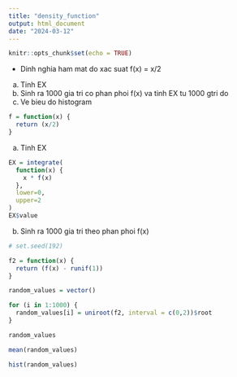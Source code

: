 ```yaml
---
title: "density_function"
output: html_document
date: "2024-03-12"
---
```


```r
knitr::opts_chunk$set(echo = TRUE)
```
- Dinh nghia ham mat do xac suat f(x) = x/2
a. Tinh EX
b. Sinh ra 1000 gia tri co phan phoi f(x) va tinh EX tu 1000 gtri do
c. Ve bieu do histogram
```r
f = function(x) {
  return (x/2)
}

```
a. Tinh EX
```r

EX = integrate(
  function(x) {
    x * f(x)
  },
  lower=0,
  upper=2
)
EX$value

```
b. Sinh ra 1000 gia tri theo phan phoi f(x)
```r
# set.seed(192)

f2 = function(x) {
  return (f(x) - runif(1))
}

random_values = vector()

for (i in 1:1000) {
  random_values[i] = uniroot(f2, interval = c(0,2))$root
}

random_values

```


```r
mean(random_values)
```
```r
hist(random_values)
```

